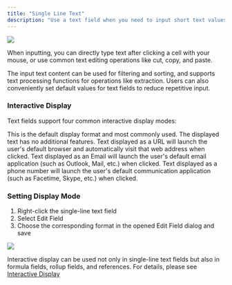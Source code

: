 ```yaml
---
title: "Single Line Text"
description: "Use a text field when you need to input short text values in a table."
---
```

![](/images/2025-02-14-15-18-03.png)

When inputting, you can directly type text after clicking a cell with your mouse, or use common text editing operations like cut, copy, and paste.

The input text content can be used for filtering and sorting, and supports text processing functions for operations like extraction. Users can also conveniently set default values for text fields to reduce repetitive input.

### Interactive Display

Text fields support four common interactive display modes:

<AccordionGroup>
  <Accordion title="Default">
    This is the default display format and most commonly used. The displayed text has no additional features.
  </Accordion>

  <Accordion title="URL">
    Text displayed as a URL will launch the user's default browser and automatically visit that web address when clicked.
  </Accordion>

  <Accordion title="Email">
    Text displayed as an Email will launch the user's default email application (such as Outlook, Mail, etc.) when clicked.
  </Accordion>

  <Accordion title="Phone">
    Text displayed as a phone number will launch the user's default communication application (such as Facetime, Skype, etc.) when clicked.
  </Accordion>
</AccordionGroup>

### Setting Display Mode

1. Right-click the single-line text field
2. Select Edit Field
3. Choose the corresponding format in the opened Edit Field dialog and save

![](/images/2025-02-14-15-19-35.png)

Interactive display can be used not only in single-line text fields but also in formula fields, rollup fields, and references. For details, please see [Interactive Display](/en/basic/field/common/show-as)

